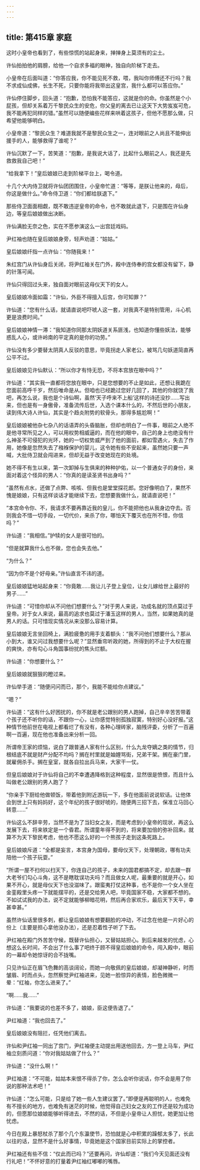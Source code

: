 ```yaml
---
---
---
```

title: 第415章 家庭
---





这时小皇帝也看到了，有些惊慌的站起身来，掸掸身上莫须有的尘土。

许仙拍拍他的肩膀，给他一个自求多福的眼神，独自向阶梯下走去。

小皇帝在后面叫道：“你答应我，你不能见死不救，喂，我叫你师傅还不行吗？我不求成仙成佛，长生不死，只要你能将我带出这皇宫，我什么都可以答应你。”

许仙停住脚步，回头道：“抱歉，恐怕我不能答应，这就是你的命。你虽然是个小屁孩，但却关系着万千黎民众生的安危，你父皇的离去已让这天下大势岌岌可危，我不能再犯同样的错。”虽然可以随便编些花样来哄着这孩子，但他不愿那么做，只希望他能够明白。

小皇帝道：“黎民众生？难道我就不是黎民众生之一，连对眼前之人尚且不能伸出援手的人，能够救得了谁呢？”

许仙沉默了一下，苦笑道：“抱歉，是我说大话了，比起什么眼前之人，我还是先救救我自己吧！”

“给我拿下！”皇后娘娘已走到阶梯平台上，喝令道。

十几个大内侍卫就将许仙团团围住，小皇帝忙道：“等等，是朕让他来的，母后，你这是做什么。”命令侍卫道：“你们都给朕退下。”

那些侍卫面面相觑，既不敢违逆皇帝的命令，也不敢就此退下，只是围在许仙身边，等皇后娘娘做出决断。

许仙满脸无奈之色，实在不愿参演这么一出宫廷戏码。

尹红袖也随在皇后娘娘身旁，轻声劝道：“姑姑。”

皇后娘娘纤指一点许仙：“你随我来！”

朱红宫门从许仙身后关闭，将尹红袖关在门外，殿中连侍奉的宫女都没有留下，静的针落可闻。

许仙只得回过头来，独自面对眼前这母仪天下的女人。

皇后娘娘冷面如霜：“许仙，外臣不得擅入后宫，你可知罪？”

许仙道：“您有什么话，就请直说吧吓唬人这一套，对我真不是特别管用，斗心机更是浪费时间。”

皇后娘娘神情一滞：“我知道你同那太阴妖道关系匪浅，也知道你懂些妖法，能够惑乱人心，或许岭南的平定真的是你的功劳。”

许仙没有多少要替太阴真人反驳的意思，毕竟拐走人家老公，被骂几句妖道简直再公平不过。

皇后娘娘见许仙默认：“所以你才有恃无恐，不将本宫放在眼中吗？”

许仙道：“其实我一直都将您放在眼中，只是您想要的不止是如此，还想让我跪在您面前高呼千岁，然后唯命是从。但咱也已经跪过您好几回了，其他的你就饶了我吧，再怎么说，我也是个诗仙啊，虽然‘天子呼来不上船’这样的诗还没抄……写出来，但也是有一身傲骨，准备流传后世，入选个课本什么的，不然后世的小朋友，读到伟大诗人许仙，其实是个趋炎附势的软骨头，那得多尴尬啊！”

皇后娘娘被他杂七杂八的话语弄的头昏脑胀，但却也明白了一件事，眼前之人绝不是他寻常所见之人，可以用权势相威逼的，而在他的眼中，自己的身上也绝没有什么神圣不可侵犯的光环，她的一切权势威严到了他的面前，都如雪遇火，失去了作用，她像是忽然失去了襁褓保护的婴儿，这令她有些不安起来，虽然她只要一声喊，大批侍卫就会闯进来，但却无益于改变她现在的处境。

她不得不有生以来，第一次卸掉与生俱来的种种护佑，以一个普通女子的身份，来面对着这个怪异的男人：“你真的是读圣贤书出身吗？”

“虽然有点水，还做了点弊、咳咳、但我也是堂堂探花郎。您好像明白了，果然不愧是娘娘，只有这样谈话才能继续下去，您想要我做什么，就请直说吧！”

“本宫命令你、不，我请求不要再靠近我的皇儿，你不能把他也从我身边夺去。否则我会不惜一切手段，一切代价，来杀了你，哪怕天下覆灭也在所不惜，你信吗？”

许仙道：“我相信。”护犊的女人是很可怕的。

“但是就算我什么也不做，您也会失去他。”

“为什么？”

“因为你不是个好母亲。”许仙直言不讳的道。

皇后娘娘猛地站起身来：“你竟敢……我让儿子登上皇位，让女儿嫁给世上最好的男子……”

许仙道：“可惜你却从不问他们想要什么？”对于男人来说，功成名就的顶点莫过于皇帝。对于女人来说，最高的追求也莫过于潘玉这样的男人，当然，如果她真的是男人的话。只可惜现实情况从来没那么容易计算。

皇后娘娘无言坐回椅上，满脸疲惫的用手支着额头：“我不问他们想要什么？那从小到大，谁又问过我想要什么呢？”显然垂帘听政的她，所得到的不止于大权在握的爽快，亦有勾心斗角国事纷扰的焦头烂额。

许仙道：“你想要什么？”

皇后娘娘就狠狠的瞪过来。

许仙举手道：“随便问问而已，那个，我能不能给你点建议。”

“嗯？”

许仙道：“这有什么好困扰的，你不就是老公跟别的男人跑掉，自己辛辛苦苦带着个孩子还不听你的话，不跟你一心，让你感觉特别孤独寂寞，特别好心没好报。”这种情节他前世在电视上都看烂了有没有，各种心理砖家，脑残评委，分析了一百遍啊一百遍，现在他也准备出来分析一回。

所谓帝王家的烦恼，说白了跟普通人家有什么区别，什么九龙夺嫡之类的情节，归根结底不就是财产分配不均吗？搁在村里就是妯娌骂街，兄弟干架。搁在豪门里，就雇佣杀手。搁在皇室，就各自拉出兵马来，大家干一仗。

但皇后娘娘对于许仙将自己的不幸遭遇降格到这种程度，显然很是愤恨，而且什么叫做老公跟别的男人跑了？

“你亲手下厨给他做顿饭，带着他到附近游玩一下，多在他面前说说软话。让他体会到世上只有妈妈好，这个年纪的孩子很好唬的，随便两三招下去，保准立马回心转意……”

许仙这么不辞辛劳，当然不是为了当妇女之友，而是考虑到小皇帝的现状，再这么发展下去，将来铁定是一个昏君。所谓童年得不到的，将来要加倍的弥补回来。就算不为天下黎民考虑，他也不愿这么好的一个熊孩子走到这条死路上。

皇后娘娘斥道：“全都是妄言，本宫身为国母，要母仪天下，处理朝政，哪有功夫陪他一个孩子玩耍。”

“所谓一屋不扫何以扫天下，你连自己的孩子，未来的国君都搞不定，却去跟一群大老爷们勾心斗角，这不是瞎耽误功夫吗？而且做女人呢，最重要的就是开心，如果不开心，就是母仪天下也没滋味了。跟蛮夷打仗这种事，也不是你一个女人坐在金銮殿里头疼一下就能摆平的，还是交给男人吧，毕竟国家不稳，大家都不想的。不如试试我的办法，说不定就能够柳暗花明，然后再合家欢乐，最后天下天平，幸甚幸甚。”

虽然许仙话里很多刺，都让皇后娘娘有想要翻脸的冲动，不过念在他是一片好心的份上（主要是担心拿他没办法），还是忍着性子听了下去。

尹红袖在殿门外苦苦守候，既替许仙担心，又替姑姑担心。到后来越发的忧虑，心想这么长时间，不会出了什么事了吧终于顾不得皇后娘娘的命令，闯入殿中，眼前的一幕却令她惊讶的合不拢嘴。

只见许仙正在眉飞色舞的高谈阔论，而她一向敬佩的皇后娘娘，却凝神静听，时而皱眉、时而点头，忽然察觉尹红袖进来，见她一脸惊异的表情，脸色微微一晕：“红袖，你怎么进来了。”

“啊……我……”

许仙道：“我要说的也差不多了，娘娘，臣这便告退了。”

尹红袖道：“我也回去了。”

皇后娘娘没有阻拦，任凭他们离去。

许仙和尹红袖一同出了宫门，尹红袖便主动提出用送他回去，方一登上马车，尹红袖立刻质问道：“你对我姑姑做了什么？”

许仙道：“没什么啊！”

尹红袖道：“不可能，姑姑本来恨不得杀了你，怎么会听你说话，你不会是用了你说的那种法术吧！”

许仙道：“怎么可能，只是给了她一些人生建议罢了。”即便是再聪明的人，也难免有不擅长的地方，也难免有迷茫的时候，他觉得自己妇女之友的工作还是较为成功的，但愿那位娘娘能够听得进去，不然的话，不但是小皇帝让人担忧，她更加让他忧虑。

今日在殿上暴怒杖杀了那个几个东瀛使节，恐怕就是心中积累的躁郁太多了，长此以往的话，显然不是什么好事情，毕竟她是这个国家目前实际上的掌控者。

尹红袖还有些不信：“仅此而已吗？”还要再问，许仙却道：“我们今天见面还没有行礼吧！”不怀好意的打量着尹红袖红嘟嘟的嘴唇。